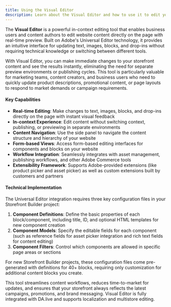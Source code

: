 ```yaml
---
title: Using the Visual Editor
description: Learn about the Visual Editor and how to use it to edit your storefront content.
---
```


The **Visual Editor** is a powerful in-context editing tool that enables business users and content authors to edit website content directly on the page with real-time preview. Built on Adobe's Universal Editor technology, it provides an intuitive interface for updating text, images, blocks, and drop-ins without requiring technical knowledge or switching between different tools.

With Visual Editor, you can make immediate changes to your storefront content and see the results instantly, eliminating the need for separate preview environments or publishing cycles. This tool is particularly valuable for marketing teams, content creators, and business users who need to quickly update product descriptions, promotional content, or page layouts to respond to market demands or campaign requirements.

#### Key Capabilities

- **Real-time Editing**: Make changes to text, images, blocks, and drop-ins directly on the page with instant visual feedback
- **In-context Experience**: Edit content without switching context, publishing, or previewing in separate environments
- **Content Navigation**: Use the side panel to navigate the content structure and hierarchy of your website
- **Form-based Views**: Access form-based editing interfaces for components and blocks on your website
- **Workflow Integration**: Seamlessly integrates with asset management, publishing workflows, and other Adobe Commerce tools
- **Extensibility Framework**: Supports Adobe-provided extensions (like product picker and asset picker) as well as custom extensions built by customers and partners

#### Technical Implementation

The Universal Editor integration requires three key configuration files in your Storefront Builder project:

1. **Component Definitions**: Define the basic properties of each block/component, including title, ID, and optional HTML templates for new component creation
2. **Component Models**: Specify the editable fields for each component (such as reference fields for asset picker integration and rich text fields for content editing)
3. **Component Filters**: Control which components are allowed in specific page areas or sections

For new Storefront Builder projects, these configuration files come pre-generated with definitions for 40+ blocks, requiring only customization for additional content blocks you create.

This tool streamlines content workflows, reduces time-to-market for updates, and ensures that your storefront always reflects the latest campaigns, promotions, and brand messaging. Visual Editor is fully integrated with DA.live and supports localization and multistore editing.